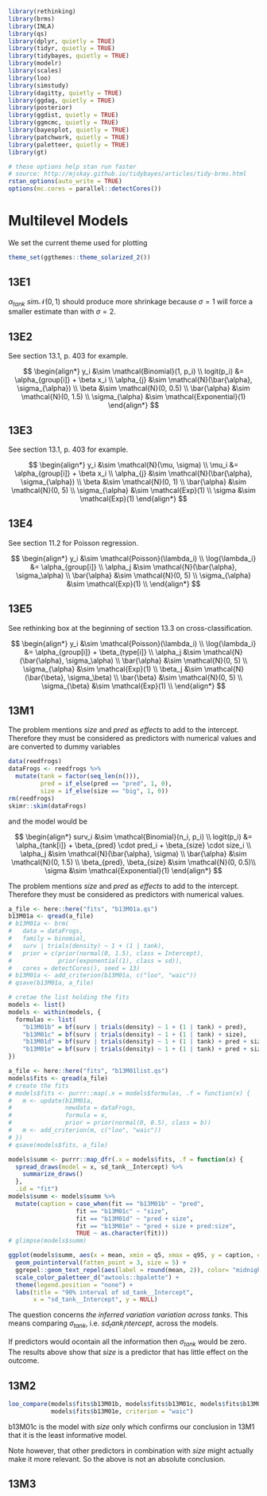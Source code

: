```r
library(rethinking)
library(brms)
library(INLA)
library(qs)
library(dplyr, quietly = TRUE)
library(tidyr, quietly = TRUE)
library(tidybayes, quietly = TRUE)
library(modelr)
library(scales)
library(loo)
library(simstudy)
library(dagitty, quietly = TRUE)
library(ggdag, quietly = TRUE)
library(posterior)
library(ggdist, quietly = TRUE)
library(ggmcmc, quietly = TRUE)
library(bayesplot, quietly = TRUE)
library(patchwork, quietly = TRUE)
library(paletteer, quietly = TRUE)
library(gt)
```



```r
# these options help stan run faster
# source: http://mjskay.github.io/tidybayes/articles/tidy-brms.html
rstan_options(auto_write = TRUE)
options(mc.cores = parallel::detectCores())
```



# Multilevel Models {#MLM}

We set the current theme used for plotting

```r
theme_set(ggthemes::theme_solarized_2())
```



## 13E1 {-#prac13E1}

$\alpha_{tank} \ sim \mathcal{N}(0, 1)$ should produce more shrinkage because
$\sigma = 1$ will force a smaller estimate than with $\sigma = 2$.


## 13E2 {-#prac13E2}

See section 13.1, p. 403 for example.

$$
\begin{align*}
y_i &\sim \mathcal{Binomial}(1, p_i) \\
logit(p_i) &= \alpha_{group[i]} + \beta x_i \\
\alpha_{j} &\sim \mathcal{N}(\bar{\alpha}, \sigma_{\alpha}) \\
\beta &\sim \mathcal{N}(0, 0.5) \\
\bar{\alpha} &\sim \mathcal{N}(0, 1.5) \\
\sigma_{\alpha} &\sim \mathcal{Exponential}(1)
\end{align*}
$$


## 13E3 {-#prac13E3}

See section 13.1, p. 403 for example.

$$
\begin{align*}
y_i &\sim \mathcal{N}(\mu, \sigma) \\
\mu_i &= \alpha_{group[i]} + \beta x_i \\
\alpha_{j} &\sim \mathcal{N}(\bar{\alpha}, \sigma_{\alpha}) \\
\beta &\sim \mathcal{N}(0, 1) \\
\bar{\alpha} &\sim \mathcal{N}(0, 5) \\
\sigma_{\alpha} &\sim \mathcal{Exp}(1) \\
\sigma &\sim \mathcal{Exp}(1)
\end{align*}
$$


## 13E4 {-#prac13E4}


See section 11.2 for Poisson regression.

$$
\begin{align*}
y_i &\sim \mathcal{Poisson}(\lambda_i) \\
\log{\lambda_i} &= \alpha_{group[i]} \\
\alpha_j &\sim \mathcal{N}(\bar{\alpha}, \sigma_\alpha) \\
\bar{\alpha} &\sim \mathcal{N}(0, 5) \\
\sigma_{\alpha} &\sim \mathcal{Exp}(1) \\
\end{align*}
$$


## 13E5 {-#prac13E5}


See rethinking box at the beginning of section 13.3 on cross-classification.

$$
\begin{align*}
y_i &\sim \mathcal{Poisson}(\lambda_i) \\
\log{\lambda_i} &= \alpha_{group[i]} + \beta_{type[i]} \\
\alpha_j &\sim \mathcal{N}(\bar{\alpha}, \sigma_\alpha) \\
\bar{\alpha} &\sim \mathcal{N}(0, 5) \\
\sigma_{\alpha} &\sim \mathcal{Exp}(1) \\
\beta_j &\sim \mathcal{N}(\bar{\beta}, \sigma_\beta) \\
\bar{\beta} &\sim \mathcal{N}(0, 5) \\
\sigma_{\beta} &\sim \mathcal{Exp}(1) \\
\end{align*}
$$



## 13M1 {-#prac13M1}

The problem mentions $size$ and $pred$ as *effects* to add to the intercept.
Therefore they must be considered as predictors with numerical values and are
converted to dummy variables


```r
data(reedfrogs)
dataFrogs <- reedfrogs %>%
  mutate(tank = factor(seq_len(n())),
         pred = if_else(pred == "pred", 1, 0),
         size = if_else(size == "big", 1, 0))
rm(reedfrogs)
skimr::skim(dataFrogs)
```

and the model would be


$$
\begin{align*}
surv_i &\sim \mathcal{Binomial}(n_i, p_i) \\
logit(p_i) &= \alpha_{tank[i]} + \beta_{pred} \cdot pred_i + \beta_{size} \cdot size_i \\
\alpha_j &\sim \mathcal{N}(\bar{\alpha}, \sigma) \\
\bar{\alpha} &\sim \mathcal{N}(0, 1.5) \\
\beta_{pred}, \beta_{size} &\sim \mathcal{N}(0, 0.5)\\
\sigma &\sim \mathcal{Exponential}(1)
\end{align*}
$$

The problem mentions $size$ and $pred$ as *effects* to add to the intercept.
Therefore they must be considered as predictors with numerical values.

```r
a_file <- here::here("fits", "b13M01a.qs")
b13M01a <- qread(a_file)
# b13M01a <- brm(
#   data = dataFrogs,
#   family = binomial,
#   surv | trials(density) ~ 1 + (1 | tank),
#   prior = c(prior(normal(0, 1.5), class = Intercept),
#             prior(exponential(1), class = sd)),
#   cores = detectCores(), seed = 13)
# b13M01a <- add_criterion(b13M01a, c("loo", "waic"))
# qsave(b13M01a, a_file)

# cretae the list holding the fits
models <- list()
models <- within(models, {
  formulas <- list(
    "b13M01b" = bf(surv | trials(density) ~ 1 + (1 | tank) + pred),
    "b13M01c" = bf(surv | trials(density) ~ 1 + (1 | tank) + size),
    "b13M01d" = bf(surv | trials(density) ~ 1 + (1 | tank) + pred + size),
    "b13M01e" = bf(surv | trials(density) ~ 1 + (1 | tank) + pred + size + pred * size))
})

a_file <- here::here("fits", "b13M01list.qs")
models$fits <- qread(a_file)
# create the fits
# models$fits <- purrr::map(.x = models$formulas, .f = function(x) {
#   m <- update(b13M01a,
#               newdata = dataFrogs,
#               formula = x,
#               prior = prior(normal(0, 0.5), class = b))
#   m <- add_criterion(m, c("loo", "waic"))
# })
# qsave(models$fits, a_file)

models$summ <- purrr::map_dfr(.x = models$fits, .f = function(x) {
  spread_draws(model = x, sd_tank__Intercept) %>%
    summarize_draws()
  }, 
  .id = "fit")
models$summ <- models$summ %>%
  mutate(caption = case_when(fit == "b13M01b" ~ "pred",
                   fit == "b13M01c" ~ "size",
                   fit == "b13M01d" ~ "pred + size",
                   fit == "b13M01e" ~ "pred + size + pred:size",
                   TRUE ~ as.character(fit)))
# glimpse(models$summ)

ggplot(models$summ, aes(x = mean, xmin = q5, xmax = q95, y = caption, color = fit)) +
  geom_pointinterval(fatten_point = 3, size = 5) +
  ggrepel::geom_text_repel(aes(label = round(mean, 2)), color= "midnightblue") +
  scale_color_paletteer_d("awtools::bpalette") +
  theme(legend.position = "none") +
  labs(title = "90% interval of sd_tank__Intercept",
       x = "sd_tank__Intercept", y = NULL)
```

The question concerns *the inferred variation variation across tanks*. This means
comparing $\sigma_{tank}$, i.e. $sd_tank__Intercept$, across the models.

If predictors would ocontain all the information then $\sigma_{tank}$ would be
zero.  The results above show that $size$ is a predictor that has little effect
on the outcome.


## 13M2 {-#prac13M2}

```r
loo_compare(models$fits$b13M01b, models$fits$b13M01c, models$fits$b13M01d, 
            models$fits$b13M01e, criterion = "waic")
```

b13M01c is the model with $size$ only which confirms our conclusion in 13M1
that it is the least informative model.


Note however, that other predictors in combination with $size$ might actually
make it more relevant. So the above is not an absolute conclusion.


## 13M3 {-#prac13M3}


